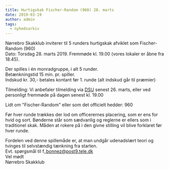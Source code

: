 ```yaml
---
title: Hurtigskak Fischer-Random (960) 28. marts
date: 2019-03-19
author: admin
tags:
  - nyhedsarkiv
---
```


Nørrebro Skakklub inviterer til 5 runders hurtigskak afviklet som Fischer-Random (960)  
Dato: Torsdag 28. marts 2019. Fremmøde kl. 19.00 (vores lokaler er åbne fra 18.45).  

Der spilles i én monradgruppe, i alt 5 runder.  
Betænkningstid 15 min. pr. spiller.  
Indskud kr. 30,- betales kontant før 1. runde (alt indskud går til præmier)

Tilmelding: Vi anbefaler tilmelding via [DSU](https://turnering.skak.dk/TournamentActive/Details?tourId=25677) senest 26. marts, eller ved personligt fremmøde på dagen senest kl. 19.00

Lidt om "Fischer-Random" eller som det officielt hedder: 960

Før hver runde trækkes der lod om officerernes placering, som er ens for hvid og sort. Bønderne står som sædvanlig og reglerne er ellers som i traditionel skak. Måden at rokere på i den givne stilling vil blive forklaret før hver runde.

Fordelen ved denne spillemåde er, at man undgår udenadslært teori og tvinges til selvstændig tænkning fra starten.  
Evt. spørgsmål til f\_bonnez@post9.tele.dk  
Vel mødt  
Nørrebro Skakklub
